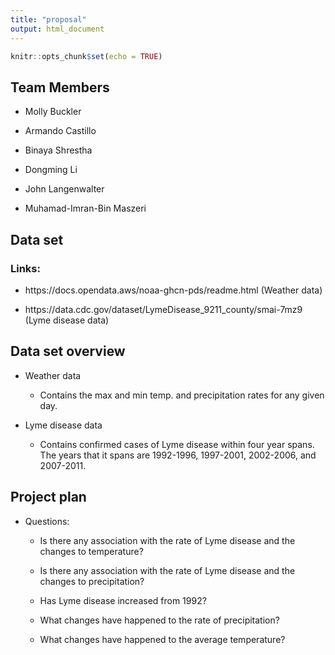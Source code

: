 ```yaml
---
title: "proposal"
output: html_document
---
```


```r
knitr::opts_chunk$set(echo = TRUE)
```

## Team Members

* Molly Buckler

* Armando Castillo

* Binaya Shrestha

* Dongming Li

* John Langenwalter

* Muhamad-Imran-Bin Maszeri



## Data set

### Links: 

* https://docs.opendata.aws/noaa-ghcn-pds/readme.html (Weather data)

* https://data.cdc.gov/dataset/LymeDisease_9211_county/smai-7mz9 (Lyme disease data)




## Data set overview

* Weather data

  * Contains the max and min temp. and precipitation rates for any given day.
  

* Lyme disease data

  * Contains confirmed cases of Lyme disease within four year spans. The years that it spans are 1992-1996, 1997-2001, 2002-2006, and 2007-2011.




## Project plan

* Questions:

  * Is there any association with the rate of Lyme disease and the changes to temperature?
  
  * Is there any association with the rate of Lyme disease and the changes to precipitation?

  * Has Lyme disease increased from 1992?
  
  * What changes have happened to the rate of precipitation?
  
  * What changes have happened to the average temperature?
